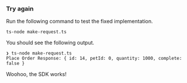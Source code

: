 ### Try again

Run the following command to test the fixed implementation.

```shell Terminal
ts-node make-request.ts
```

You should see the following output.

```shell Terminal
❯ ts-node make-request.ts
Place Order Response: { id: 14, petId: 0, quantity: 1000, complete: false }
```

Woohoo, the SDK works!
